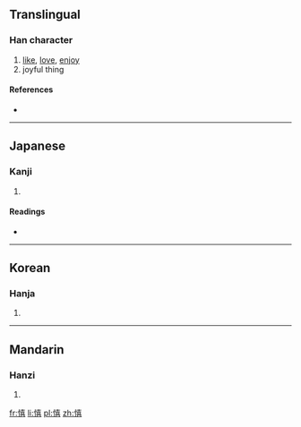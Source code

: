 ==Translingual==

===Han character===
{{Han char|rn=61|rad=心|as=12|sn=15|four=|canj=心土口口 (PGRR)}}

# [[like]], [[love]], [[enjoy]]
# joyful thing

====References====
* {{Han ref|kx=0402.240|dkj=11218|dj=0743.020|hdz=42353.010|uh=6198|ud=24984}}

----

==Japanese==

===Kanji===
{{ja-kanji|grade=|rs=心12}}

# {{defn|lang=ja|sort=心12}}

====Readings====
* {{ja-readings|on=[[き]] (ki)|kun=[[よろこぶ]] (yorokobu), [[よろこび]] (yorokobi)}}

----

==Korean==

===Hanja===
{{ko-hanja|hangeul=희|eumhun=|rv=hui|mr=hŭi|y=huy}}

# {{defn|lang=ko|sort=心12}}

----

==Mandarin==

===Hanzi===
{{cmn-hanzi|pin=[[xǐ]] ([[xi3]])|wg=hsi<sup>3</sup>}}

# {{defn|lang=cmn|sort=心12}}

[[fr:憘]]
[[li:憘]]
[[pl:憘]]
[[zh:憘]]